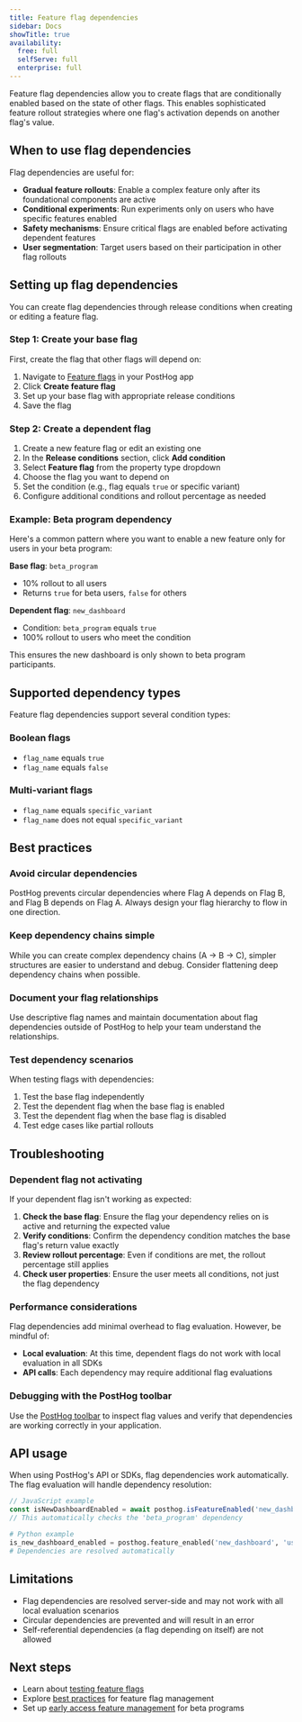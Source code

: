 ```yaml
---
title: Feature flag dependencies
sidebar: Docs
showTitle: true
availability:
  free: full
  selfServe: full
  enterprise: full
---
```


Feature flag dependencies allow you to create flags that are conditionally enabled based on the state of other flags. This enables sophisticated feature rollout
strategies where one flag's activation depends on another flag's value.

## When to use flag dependencies

Flag dependencies are useful for:

- **Gradual feature rollouts**: Enable a complex feature only after its foundational components are active
- **Conditional experiments**: Run experiments only on users who have specific features enabled
- **Safety mechanisms**: Ensure critical flags are enabled before activating dependent features
- **User segmentation**: Target users based on their participation in other flag rollouts

## Setting up flag dependencies

You can create flag dependencies through release conditions when creating or editing a feature flag.

### Step 1: Create your base flag

First, create the flag that other flags will depend on:

1. Navigate to [Feature flags](https://app.posthog.com/feature_flags) in your PostHog app
2. Click **Create feature flag**
3. Set up your base flag with appropriate release conditions
4. Save the flag

### Step 2: Create a dependent flag

1. Create a new feature flag or edit an existing one
2. In the **Release conditions** section, click **Add condition**
3. Select **Feature flag** from the property type dropdown
4. Choose the flag you want to depend on
5. Set the condition (e.g., flag equals `true` or specific variant)
6. Configure additional conditions and rollout percentage as needed

### Example: Beta program dependency

Here's a common pattern where you want to enable a new feature only for users in your beta program:

**Base flag**: `beta_program`

- 10% rollout to all users
- Returns `true` for beta users, `false` for others

**Dependent flag**: `new_dashboard`

- Condition: `beta_program` equals `true`
- 100% rollout to users who meet the condition

This ensures the new dashboard is only shown to beta program participants.

## Supported dependency types

Feature flag dependencies support several condition types:

### Boolean flags

- `flag_name` equals `true`
- `flag_name` equals `false`

### Multi-variant flags

- `flag_name` equals `specific_variant`
- `flag_name` does not equal `specific_variant`

## Best practices

### Avoid circular dependencies

PostHog prevents circular dependencies where Flag A depends on Flag B, and Flag B depends on Flag A. Always design your flag hierarchy to flow in one direction.

### Keep dependency chains simple

While you can create complex dependency chains (A → B → C), simpler structures are easier to understand and debug. Consider flattening deep dependency chains when possible.

### Document your flag relationships

Use descriptive flag names and maintain documentation about flag dependencies outside of PostHog to help your team understand the relationships.

### Test dependency scenarios

When testing flags with dependencies:

1. Test the base flag independently
2. Test the dependent flag when the base flag is enabled
3. Test the dependent flag when the base flag is disabled
4. Test edge cases like partial rollouts

## Troubleshooting

### Dependent flag not activating

If your dependent flag isn't working as expected:

1. **Check the base flag**: Ensure the flag your dependency relies on is active and returning the expected value
2. **Verify conditions**: Confirm the dependency condition matches the base flag's return value exactly
3. **Review rollout percentage**: Even if conditions are met, the rollout percentage still applies
4. **Check user properties**: Ensure the user meets all conditions, not just the flag dependency

### Performance considerations

Flag dependencies add minimal overhead to flag evaluation. However, be mindful of:

- **Local evaluation**: At this time, dependent flags do not work with local evaluation in all SDKs
- **API calls**: Each dependency may require additional flag evaluations

### Debugging with the PostHog toolbar

Use the [PostHog toolbar](/docs/toolbar) to inspect flag values and verify that dependencies are working correctly in your application.

## API usage

When using PostHog's API or SDKs, flag dependencies work automatically. The flag evaluation will handle dependency resolution:

```javascript
// JavaScript example
const isNewDashboardEnabled = await posthog.isFeatureEnabled('new_dashboard')
// This automatically checks the 'beta_program' dependency
```

```python
# Python example
is_new_dashboard_enabled = posthog.feature_enabled('new_dashboard', 'user_id')
# Dependencies are resolved automatically
```

## Limitations

- Flag dependencies are resolved server-side and may not work with all local evaluation scenarios
- Circular dependencies are prevented and will result in an error
- Self-referential dependencies (a flag depending on itself) are not allowed

## Next steps

- Learn about [testing feature flags](/docs/feature-flags/testing)
- Explore [best practices](/docs/feature-flags/best-practices) for feature flag management
- Set up [early access feature management](/docs/feature-flags/early-access-feature-management) for beta programs

